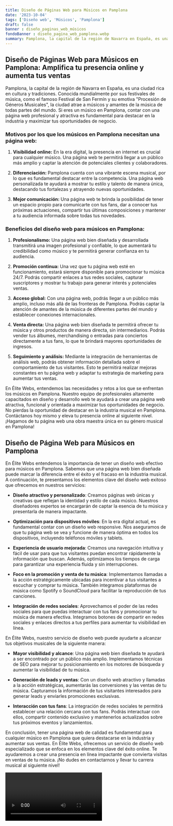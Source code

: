 ```yaml
---
title: Diseño de Páginas Web para Músicos en Pamplona
date: '2023-10-04'
tags: ['Diseño web', 'Músicos', 'Pamplona']
draft: false
banner : diseño_paginas_web_músicos
fondoBanner : diseño_pagina_web_pamplona.webp
summary: Pamplona, la capital de la región de Navarra en España, es una ciudad rica en cultura y tradiciones. Conocida mundialmente por sus festivales de música, como el famoso Festival de San Fermín y su emotiva Procesión de Géneros Musicales, la ciudad atrae a músicos y amantes de la música de todas partes del mundo. Si eres un músico en Pamplona, contar con una página web profesional y atractiva es fundamental para destacar en la industria y maximizar tus oportunidades de negocio.
---
```


## Diseño de Páginas Web para Músicos en Pamplona: Amplifica tu presencia online y aumenta tus ventas

Pamplona, la capital de la región de Navarra en España, es una ciudad rica en cultura y tradiciones. Conocida mundialmente por sus festivales de música, como el famoso Festival de San Fermín y su emotiva "Procesión de Géneros Musicales", la ciudad atrae a músicos y amantes de la música de todas partes del mundo. Si eres un músico en Pamplona, contar con una página web profesional y atractiva es fundamental para destacar en la industria y maximizar tus oportunidades de negocio.

### Motivos por los que los músicos en Pamplona necesitan una página web:

1. **Visibilidad online:** En la era digital, la presencia en internet es crucial para cualquier músico. Una página web te permitirá llegar a un público más amplio y captar la atención de potenciales clientes y colaboradores.

2. **Diferenciación:** Pamplona cuenta con una vibrante escena musical, por lo que es fundamental destacar entre la competencia. Una página web personalizada te ayudará a mostrar tu estilo y talento de manera única, destacando tus fortalezas y atrayendo nuevas oportunidades.

3. **Mejor comunicación:** Una página web te brinda la posibilidad de tener un espacio propio para comunicarte con tus fans, dar a conocer tus próximas actuaciones, compartir tus últimas composiciones y mantener a tu audiencia informada sobre todas tus novedades.

### Beneficios del diseño web para músicos en Pamplona:

1. **Profesionalismo:** Una página web bien diseñada y desarrollada transmitirá una imagen profesional y confiable, lo que aumentará tu credibilidad como músico y te permitirá generar confianza en tu audiencia.

2. **Promoción continua:** Una vez que tu página web esté en funcionamiento, estará siempre disponible para promocionar tu música 24/7. Podrás compartir enlaces a tus redes sociales, capturar suscriptores y mostrar tu trabajo para generar interés y potenciales ventas.

3. **Acceso global:** Con una página web, podrás llegar a un público más amplio, incluso más allá de las fronteras de Pamplona. Podrás captar la atención de amantes de la música de diferentes partes del mundo y establecer conexiones internacionales.

4. **Venta directa:** Una página web bien diseñada te permitirá ofrecer tu música y otros productos de manera directa, sin intermediarios. Podrás vender tus álbumes, merchandising o entradas para conciertos directamente a tus fans, lo que te brindará mayores oportunidades de ingresos.

5. **Seguimiento y análisis:** Mediante la integración de herramientas de análisis web, podrás obtener información detallada sobre el comportamiento de tus visitantes. Esto te permitirá realizar mejoras constantes en tu página web y adaptar tu estrategia de marketing para aumentar tus ventas.

En Élite Webs, entendemos las necesidades y retos a los que se enfrentan los músicos en Pamplona. Nuestro equipo de profesionales altamente capacitados en diseño y desarrollo web te ayudará a crear una página web atractiva, funcional y orientada a maximizar tus oportunidades de negocio. No pierdas la oportunidad de destacar en la industria musical en Pamplona. Contáctanos hoy mismo y eleva tu presencia online al siguiente nivel. ¡Hagamos de tu página web una obra maestra única en su género musical en Pamplona!

<GifSeo />

<Cta />

## Diseño de Página Web para Músicos en Pamplona

En Élite Webs entendemos la importancia de tener un diseño web efectivo para músicos en Pamplona. Sabemos que una página web bien diseñada puede marcar la diferencia entre el éxito y el fracaso en la industria musical. A continuación, te presentamos los elementos clave del diseño web exitoso que ofrecemos en nuestros servicios:

- **Diseño atractivo y personalizado**: Creamos páginas web únicas y creativas que reflejan la identidad y estilo de cada músico. Nuestros diseñadores expertos se encargarán de captar la esencia de tu música y presentarla de manera impactante.

- **Optimización para dispositivos móviles**: En la era digital actual, es fundamental contar con un diseño web responsive. Nos aseguramos de que tu página web se vea y funcione de manera óptima en todos los dispositivos, incluyendo teléfonos móviles y tablets.

- **Experiencia de usuario mejorada**: Creamos una navegación intuitiva y fácil de usar para que tus visitantes puedan encontrar rápidamente la información que buscan. Además, optimizamos los tiempos de carga para garantizar una experiencia fluida y sin interrupciones.

- **Foco en la promoción y venta de tu música**: Implementamos llamadas a la acción estratégicamente ubicadas para incentivar a tus visitantes a escuchar y comprar tu música. También integramos plataformas de música como Spotify o SoundCloud para facilitar la reproducción de tus canciones.

- **Integración de redes sociales**: Aprovechamos el poder de las redes sociales para que puedas interactuar con tus fans y promocionar tu música de manera efectiva. Integramos botones de compartir en redes sociales y enlaces directos a tus perfiles para aumentar tu visibilidad en línea.

En Élite Webs, nuestro servicio de diseño web puede ayudarte a alcanzar tus objetivos musicales de la siguiente manera:

- **Mayor visibilidad y alcance**: Una página web bien diseñada te ayudará a ser encontrado por un público más amplio. Implementamos técnicas de SEO para mejorar tu posicionamiento en los motores de búsqueda y aumentar la visibilidad de tu música.

- **Generación de leads y ventas**: Con un diseño web atractivo y llamadas a la acción estratégicas, aumentarás las conversiones y las ventas de tu música. Capturamos la información de tus visitantes interesados para generar leads y enviarles promociones exclusivas.

- **Interacción con tus fans**: La integración de redes sociales te permitirá establecer una relación cercana con tus fans. Podrás interactuar con ellos, compartir contenido exclusivo y mantenerlos actualizados sobre tus próximos eventos y lanzamientos.

En conclusión, tener una página web de calidad es fundamental para cualquier músico en Pamplona que quiera destacarse en la industria y aumentar sus ventas. En Élite Webs, ofrecemos un servicio de diseño web especializado que se enfoca en los elementos clave del éxito online. Te ayudaremos a crear una presencia en línea impactante que convierta visitas en ventas de tu música. ¡No dudes en contactarnos y llevar tu carrera musical al siguiente nivel!

<Video />

<CtaBot job='Músicos' city='Pamplona'/>

<Gmaps query='Pamplona+españa+maps' />